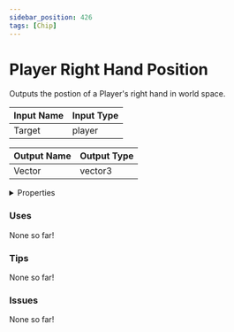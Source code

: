 ```yaml
---
sidebar_position: 426
tags: [Chip]
---
```


# Player Right Hand Position

Outputs the postion of a Player's right hand in world space.




<EsbSvg />

| Input Name | Input Type |
|-----------|-----------|
| Target | player |

| Output Name | Output Type |
|-----------|-----------|
| Vector | vector3 |


<details>
  <summary>Properties</summary>
  <div>
    <div>
    <table>
      <thead>
        <tr>
          <th>Is beta required?</th>
          <th>❌</th>
        </tr>
        <tr>
          <th>Is this chip a trolling risk?</th>
          <th>❌</th>
        </tr>
        <tr>
          <th>Chip UUID</th>
          <th>e9d3330d-c290-41d5-aa37-cc5e43198836</th>
        </tr>
      </thead>
    </table>
    </div>
  </div>
</details>

### Uses

None so far!

### Tips

None so far!

### Issues

None so far!